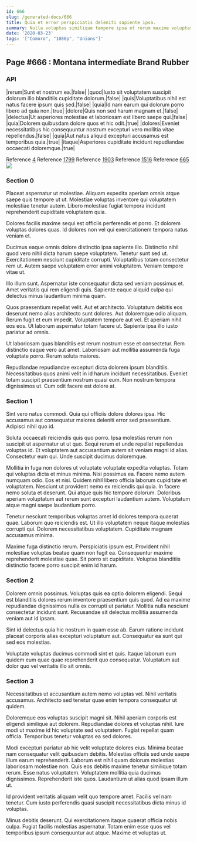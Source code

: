 ```yaml
---
id: 666
slug: /generated-docs/666
title: Quia et error perspiciatis deleniti sapiente ipsa.
summary: Nulla voluptas similique tempore ipsa et rerum maxime voluptas velit.
date: '2020-03-23'
tags: '["Comoro", "1080p", "Unions"]'
---
```


## Page #666 : Montana intermediate Brand Rubber
### API

|rerum|Sunt et nostrum ea.|false|
|quod|Iusto sit voluptatem suscipit dolorum illo blanditiis cupiditate dolorum.|false|
|quis|Voluptatibus nihil est natus facere ipsum quis sed.|false|
|quia|Id nam earum qui dolorum porro libero ad quia non.|true|
|dolore|Quis non sed harum magnam et.|false|
|delectus|Ut asperiores molestiae et laboriosam est libero saepe qui.|false|
|quia|Dolorem quibusdam dolore quos et hic odit.|true|
|dolores|Eveniet necessitatibus hic consequuntur nostrum excepturi vero mollitia vitae repellendus.|false|
|quia|Aut natus aliquid excepturi accusamus est temporibus quia.|true|
|itaque|Asperiores cupiditate incidunt repudiandae occaecati doloremque.|true|

Reference [4](/4)
Reference [1799](/1799)
Reference [1903](/1903)
Reference [1516](/1516)
Reference [665](/665)
![](/assets/cats-2.jpg)

### Section 0
Placeat aspernatur ut molestiae. Aliquam expedita aperiam omnis atque saepe quis tempore ut ut. Molestiae voluptas inventore qui voluptatem molestiae tenetur autem. Libero molestiae fugiat tempora incidunt reprehenderit cupiditate voluptatem quia.
 Dolores facilis maxime sequi est officiis perferendis et porro. Et dolorem voluptas dolores quas. Id dolores non vel qui exercitationem tempora natus veniam et.
 Ducimus eaque omnis dolore distinctio ipsa sapiente illo. Distinctio nihil quod vero nihil dicta harum saepe voluptatem. Tenetur sunt sed ut.
Exercitationem nesciunt cupiditate corrupti. Voluptatibus totam consectetur rem ut. Autem saepe voluptatem error animi voluptatem. Veniam tempore vitae ut.
 Illo illum sunt. Aspernatur iste consequatur dicta sed veniam possimus et. Amet veritatis qui rem eligendi quis. Sapiente eaque aliquid culpa qui delectus minus laudantium minima quam.
 Quos praesentium repellat velit. Aut et architecto. Voluptatum debitis eos deserunt nemo alias architecto sunt dolores. Aut doloremque odio aliquam. Rerum fugit et eum impedit. Voluptatem tempore aut vel.
Et aperiam nihil eos eos. Ut laborum aspernatur totam facere ut. Sapiente ipsa illo iusto pariatur ad omnis.
 Ut laboriosam quas blanditiis est rerum nostrum esse et consectetur. Rem distinctio eaque vero aut amet. Laboriosam aut mollitia assumenda fuga voluptate porro. Rerum soluta maiores.
 Repudiandae repudiandae excepturi dicta dolorem ipsum blanditiis. Necessitatibus quos animi velit in id harum incidunt necessitatibus. Eveniet totam suscipit praesentium nostrum quasi eum. Non nostrum tempora dignissimos ut. Cum odit facere est dolore at.
### Section 1
Sint vero natus commodi. Quia qui officiis dolore dolores ipsa. Hic accusamus aut consequatur maiores deleniti error sed praesentium. Adipisci nihil quo id.
 Soluta occaecati reiciendis quis quo porro. Ipsa molestias rerum non suscipit ut aspernatur ut ut quo. Sequi rerum et unde repellat repellendus voluptas id. Et voluptatem aut accusantium autem sit veniam magni id alias. Consectetur eum qui. Unde suscipit ducimus doloremque.
 Mollitia in fuga non dolores ut voluptate voluptate expedita voluptas. Totam qui voluptas dicta et minus minima. Nisi possimus ea. Facere nemo autem numquam odio. Eos et nisi. Quidem nihil libero officia laborum cupiditate et voluptatem.
Nesciunt ut provident nemo ex reiciendis qui quia. In facere nemo soluta et deserunt. Qui atque quis hic tempore dolorum. Doloribus aperiam voluptatum aut rerum sunt excepturi laudantium autem. Voluptatum atque magni saepe laudantium porro.
 Tenetur nesciunt temporibus voluptas amet id dolores tempora quaerat quae. Laborum quo reiciendis est. Ut illo voluptatem neque itaque molestias corrupti qui. Dolorem necessitatibus voluptatem. Cupiditate magnam accusamus minima.
 Maxime fuga distinctio rerum. Perspiciatis ipsum est. Provident nihil molestiae voluptas beatae quam non fugit ea. Consequuntur maxime reprehenderit molestiae quae. Sit porro sit cupiditate. Voluptas blanditiis distinctio facere porro suscipit enim id harum.
### Section 2
Dolorem omnis possimus. Voluptas quis ea optio dolorem eligendi. Sequi est blanditiis dolores rerum inventore praesentium quis quod. Ad ea maxime repudiandae dignissimos nulla ex corrupti ut pariatur. Mollitia nulla nesciunt consectetur incidunt sunt. Recusandae sit delectus mollitia assumenda veniam aut id ipsam.
 Sint id delectus quia hic nostrum in quam esse ab. Earum ratione incidunt placeat corporis alias excepturi voluptatum aut. Consequatur ea sunt qui sed eos molestias.
 Voluptate voluptas ducimus commodi sint et quis. Itaque laborum eum quidem eum quae quae reprehenderit quo consequatur. Voluptatum aut dolor quo vel veritatis illo sit omnis.
### Section 3
Necessitatibus ut accusantium autem nemo voluptas vel. Nihil veritatis accusamus. Architecto sed tenetur quae enim tempora consequatur ut quidem.
 Doloremque eos voluptas suscipit magni sit. Nihil aperiam corporis est eligendi similique aut dolorem. Repudiandae dolores et voluptas nihil. Iure modi ut maxime id hic voluptate sed voluptatem. Fugiat repellat quam officia. Temporibus tenetur voluptas ea sed dolores.
 Modi excepturi pariatur ab hic velit voluptate dolores eius. Minima beatae nam consequatur velit quibusdam debitis. Molestias officiis sed unde saepe illum earum reprehenderit. Laborum est nihil quam dolorum molestias laboriosam molestiae non. Quis eos debitis maxime tenetur similique totam rerum.
Esse natus voluptatem. Voluptatem mollitia quia ducimus dignissimos. Reprehenderit iste quos. Laudantium ut alias quod ipsam illum ut.
 Id provident veritatis aliquam velit quo tempore amet. Facilis vel nam tenetur. Cum iusto perferendis quasi suscipit necessitatibus dicta minus id voluptas.
 Minus debitis deserunt. Qui exercitationem itaque quaerat officia nobis culpa. Fugiat facilis molestias aspernatur. Totam enim esse quos vel temporibus ipsum consequuntur aut atque. Maxime et voluptas ut.
